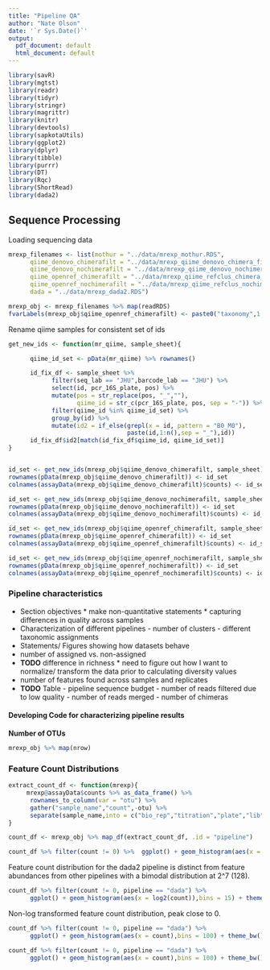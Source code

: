 ```yaml
---
title: "Pipeline QA"
author: "Nate Olson"
date: '`r Sys.Date()`'
output:
  pdf_document: default
  html_document: default
---
```

```r
library(savR)
library(mgtst)
library(readr)
library(tidyr)
library(stringr)
library(magrittr)
library(knitr)
library(devtools)
library(sapkotaUtils)
library(ggplot2)
library(dplyr)
library(tibble)
library(purrr)
library(DT)
library(Rqc)
library(ShortRead)
library(dada2)
```


## Sequence Processing
Loading sequencing data
```r
mrexp_filenames <- list(mothur = "../data/mrexp_mothur.RDS",
      qiime_denovo_chimerafilt = "../data/mrexp_qiime_denovo_chimera_filt.RDS",
      qiime_denovo_nochimerafilt = "../data/mrexp_qiime_denovo_nochimera.RDS",
      qiime_openref_chimerafilt = "../data/mrexp_qiime_refclus_chimera_filt.RDS",
      qiime_openref_nochimerafilt = "../data/mrexp_qiime_refclus_nochimera.RDS",
      dada = "../data/mrexp_dada2.RDS")

mrexp_obj <- mrexp_filenames %>% map(readRDS)
fvarLabels(mrexp_obj$qiime_openref_chimerafilt) <- paste0("taxonomy",1:7)
```

Rename qiime samples for consistent set of ids
```r
get_new_ids <- function(mr_qiime, sample_sheet){

      qiime_id_set <- pData(mr_qiime) %>% rownames()

      id_fix_df <- sample_sheet %>% 
            filter(seq_lab == "JHU",barcode_lab == "JHU") %>% 
            select(id, pcr_16S_plate, pos) %>% 
            mutate(pos = str_replace(pos, "_",""), 
                   qiime_id = str_c(pcr_16S_plate, pos, sep = "-")) %>% 
            filter(qiime_id %in% qiime_id_set) %>% 
            group_by(id) %>% 
            mutate(id2 = if_else(grepl(x = id, pattern = "B0_M0"),
                                 paste(id,1:n(),sep = "_"),id))
      id_fix_df$id2[match(id_fix_df$qiime_id, qiime_id_set)]
}


id_set <- get_new_ids(mrexp_obj$qiime_denovo_chimerafilt, sample_sheet)
rownames(pData(mrexp_obj$qiime_denovo_chimerafilt)) <- id_set
colnames(assayData(mrexp_obj$qiime_denovo_chimerafilt)$counts) <- id_set

id_set <- get_new_ids(mrexp_obj$qiime_denovo_nochimerafilt, sample_sheet)
rownames(pData(mrexp_obj$qiime_denovo_nochimerafilt)) <- id_set
colnames(assayData(mrexp_obj$qiime_denovo_nochimerafilt)$counts) <- id_set

id_set <- get_new_ids(mrexp_obj$qiime_openref_chimerafilt, sample_sheet)
rownames(pData(mrexp_obj$qiime_openref_chimerafilt)) <- id_set
colnames(assayData(mrexp_obj$qiime_openref_chimerafilt)$counts) <- id_set

id_set <- get_new_ids(mrexp_obj$qiime_openref_nochimerafilt, sample_sheet)
rownames(pData(mrexp_obj$qiime_openref_nochimerafilt)) <- id_set
colnames(assayData(mrexp_obj$qiime_openref_nochimerafilt)$counts) <- id_set
```

### Pipeline characteristics
* Section objectives
      * make non-quantitative statements
      * capturing differences in quality across samples
* Characterization of different pipelines
      - number of clusters
      - different taxonomic assignments
* Statements/ Figures showing how datasets behave
* number of assigned vs. non-assigned
* __TODO__ difference in richness
      * need to figure out how I want to normalize/ transform the data prior to calculating diversity values
* number of features found across samples and replicates
* __TODO__ Table - pipeline sequence budget
      - number of reads filtered due to low quality
      - number of reads merged
      - number of chimeras
      

#### Developing Code for characterizing pipeline results

__Number of OTUs__
```r
mrexp_obj %>% map(nrow)
```

### Feature Count Distributions

```r
extract_count_df <- function(mrexp){
     mrexp@assayData$counts %>% as_data_frame() %>% 
      rownames_to_column(var = "otu") %>% 
      gather("sample_name","count",-otu) %>% 
      separate(sample_name,into = c("bio_rep","titration","plate","lib","sq"), sep = "_")
}

count_df <- mrexp_obj %>% map_df(extract_count_df, .id = "pipeline")
```

```r
count_df %>% filter(count != 0) %>%  ggplot() + geom_histogram(aes(x = log2(count))) + facet_wrap(~pipeline) + theme_bw()
```

Feature count distribution for the dada2 pipeline is distinct from feature abundances from other pipelines with a bimodal distribution at 2^7 (128).
```r
count_df %>% filter(count != 0, pipeline == "dada") %>% 
      ggplot() + geom_histogram(aes(x = log2(count)),bins = 15) + theme_bw()
```

Non-log transformed feature count distribution, peak close to 0. 
```r
count_df %>% filter(count != 0, pipeline == "dada") %>% 
      ggplot() + geom_histogram(aes(x = count),bins = 100) + theme_bw()
```

```r
count_df %>% filter(count != 0, pipeline == "dada") %>% 
      ggplot() + geom_histogram(aes(x = count),bins = 100) + theme_bw() + scale_y_log10()
```


